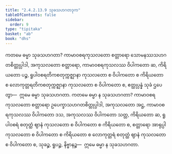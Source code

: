 ```yaml
---
title: "2.4.2.13.9 သုခသဟဂတဒုက"
tableOfContents: false
sidebar:
  order: 9
type: "tipitaka"
basket: "ab"
book: "dhs"
---
```



<DynamicBreadcrumb />

<Division number="1597" book="dhs" e="ch" v="29" p="296">

<Paragraph number="2308" book="dhs">
ကတမေ ဓမ္မာ သုခသဟဂတာ? ကာမာဝစရကုသလတော စတ္တာရော သောမနဿသဟဂတစိတ္တုပ္ပါဒါ, အကုသလတော စတ္တာရော, ကာမာဝစရကုသလဿ ဝိပါကတော ဆ, ကိရိယတော ပဉ္စ, ရူပါဝစရတိကစတုက္ကဇ္ဈာနာ ကုသလတော စ ဝိပါကတော စ ကိရိယတော စ လောကုတ္တရတိကစတုက္ကဇ္ဈာနာ ကုသလတော စ ဝိပါကတော စ, ဧတ္ထုပ္ပန္နံ သုခံ ဌပေတွာ—  ဣမေ ဓမ္မာ သုခသဟဂတာ.
</Paragraph>

</Division>
<Division number="1598" book="dhs" e="ch" v="29" p="296">

<Paragraph number="2309" book="dhs">
ကတမေ ဓမ္မာ န သုခသဟဂတာ? ကာမာဝစရကုသလတော စတ္တာရော ဥပေက္ခာသဟဂတစိတ္တုပ္ပါဒါ, အကုသလတော အဋ္ဌ, ကာမာဝစရကုသလဿ ဝိပါကတော ဒသ, အကုသလဿ ဝိပါကတော သတ္တ, ကိရိယတော ဆ, ရူပါဝစရံ စတုတ္ထံ ဈာနံ ကုသလတော စ ဝိပါကတော စ ကိရိယတော စ, စတ္တာရော အာရုပ္ပါ ကုသလတော စ ဝိပါကတော စ ကိရိယတော စ လောကုတ္တရံ စတုတ္ထံ ဈာနံ ကုသလတော စ ဝိပါကတော စ, သုခဉ္စ, ရူပဉ္စ, နိဗ္ဗာနဉ္စ—  ဣမေ ဓမ္မာ န သုခသဟဂတာ.
</Paragraph>
</Division>